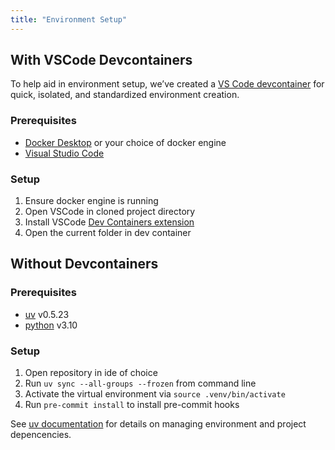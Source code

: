 ```yaml
---
title: "Environment Setup"
---
```



## With VSCode Devcontainers

To help aid in environment setup, we've created a [VS Code devcontainer](https://code.visualstudio.com/docs/devcontainers/containers) for quick, isolated, and standardized environment creation.

### Prerequisites
- [Docker Desktop](https://www.docker.com/) or your choice of docker engine
- [Visual Studio Code](https://code.visualstudio.com/)

### Setup
1. Ensure docker engine is running
2. Open VSCode in cloned project directory
3. Install VSCode [Dev Containers extension](https://marketplace.visualstudio.com/items?itemName=ms-vscode-remote.remote-containers)
4. Open the current folder in dev container

## Without Devcontainers

### Prerequisites
- [uv](https://docs.astral.sh/uv/) v0.5.23
- [python](https://www.python.org/downloads/) v3.10

### Setup
1. Open repository in ide of choice
2. Run `uv sync --all-groups --frozen` from command line
3. Activate the virtual environment via `source .venv/bin/activate`
4. Run `pre-commit install` to install pre-commit hooks

See [uv documentation](https://docs.astral.sh/uv/) for details on managing environment and project depencencies.
